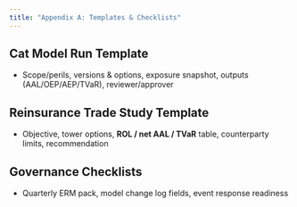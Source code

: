 ```yaml
---
title: "Appendix A: Templates & Checklists"
---
```


## Cat Model Run Template
- Scope/perils, versions & options, exposure snapshot, outputs (AAL/OEP/AEP/TVaR), reviewer/approver

## Reinsurance Trade Study Template
- Objective, tower options, **ROL / net AAL / TVaR** table, counterparty limits, recommendation

## Governance Checklists
- Quarterly ERM pack, model change log fields, event response readiness
